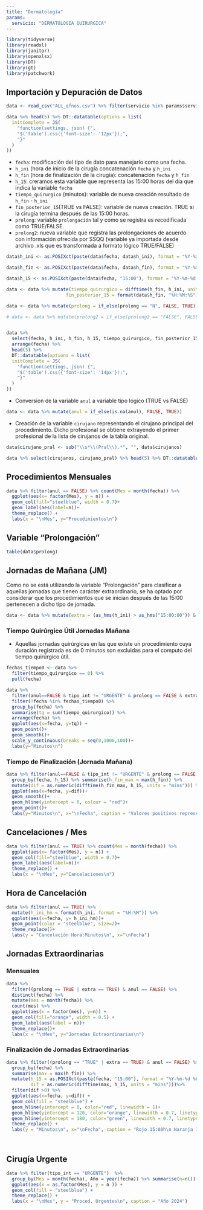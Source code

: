 ```yaml
---
title: "Dermatología"
params:
  servicio: "DERMATOLOGIA QUIRURGICA"
---
```




```r

library(tidyverse)
library(readxl)
library(janitor)
library(openxlsx)
library(DT)
library(gt)
library(patchwork)

```




## Importación y Depuración de Datos


```r

data <- read_csv("ALL_qfnos.csv") %>% filter(servicio %in% params$servicio)

data %>% head(5) %>% DT::datatable(options = list(
  initComplete = JS(
    "function(settings, json) {",
    "$('table').css({'font-size': '12px'});",
    "}"
  )
))

```


- `fecha`: modificación del tipo de dato para manejarlo como una fecha. 
- `h_ini` (hora de inicio de la cirugía concatenación `fecha` y `h_ini`
- `h_fin` (hora de finalización de la cirugía): concatenación `fecha` y `h_fin`
- `h_15`: creramos esta variable que representa las 15:00 horas del día que indica la variable `fecha` 
- `tiempo_quirurgico` (minutos): variable de nueva creación resultado de `h_fin` - `h_ini`
- `fin_posterior_15`(TRUE vs FALSE): variable de nueva creación. TRUE si la cirugía termina después de las 15:00 horas.
- `prolong`: variable `prolongación` tal y como se registra es recodificada como TRUE/FALSE.
- `prolong2`: nueva variable que registra las prolongaciones de acuerdo con información ofrecida por SSQQ (variable ya importada desde archivo .xls que es transformada a formato lógico TRUE/FALSE)


```r


data$h_ini <- as.POSIXct(paste(data$fecha, data$h_ini), format = "%Y-%m-%d %H:%M", tz = "UTC")

data$h_fin <- as.POSIXct(paste(data$fecha, data$h_fin), format = "%Y-%m-%d %H:%M", tz = "UTC") 

data$h_15 <- as.POSIXct(paste(data$fecha, "15:00"), format = "%Y-%m-%d %H:%M", tz = "UTC")

data <- data %>% mutate(tiempo_quirurgico = difftime(h_fin, h_ini, units = "mins"),
                      fin_posterior_15 = format(data$h_fin, "%H:%M:%S") > "15:00:00")

data <- data %>% mutate(prolong = if_else(prolong == "N", FALSE, TRUE))

# data <- data %>% mutate(prolong2 = if_else(prolong2 == "FALSE", FALSE, TRUE))


data %>% 
  select(fecha, h_ini, h_fin, h_15, tiempo_quirurgico, fin_posterior_15) %>% 
  arrange(fecha) %>%
  head(5) %>%
  DT::datatable(options = list(
  initComplete = JS(
    "function(settings, json) {",
    "$('table').css({'font-size': '14px'});",
    "}"
  )
)) 

```

- Conversion de la variable `anul` a variable tipo lógico (TRUE vs FALSE)

```r

data <- data %>% mutate(anul = if_else(is.na(anul), FALSE, TRUE))

```



- Creación de la variable `cirujano` representando el cirujano principal del procedimiento. Dicho profesional se obtiene extrayendo el primer profesional de la lista de cirujanos de la tabla original. 

```r

data$cirujano_pral <- sub("\\s*\\(Pral\\).*", "", data$cirujanos)

data %>% select(cirujanos, cirujano_pral) %>% head(5) %>% DT::datatable()

```



## Procedimientos Mensuales 

```r

data %>% filter(anul == FALSE) %>% count(Mes = month(fecha)) %>% 
  ggplot(aes(x= factor(Mes), y = n)) +
  geom_col(fill="steelblue", width = 0.7)+
  geom_label(aes(label=n))+
  theme_replace() +
  labs(x = "\nMes", y="Procedimientos\n")

```

## Variable "Prolongación"

```r

table(data$prolong)

```


## Jornadas de Mañana (JM)

Como no se está utilizando la variable "Prolongación" para clasificar a aquellas jornadas que tienen carácter extraordinario, se ha optado por considerar que los procedimientos que se inician después de las 15:00 pertenecen a dicho tipo de jornada.

```r

data <- data %>% mutate(extra = (as_hms(h_ini) > as_hms("15:00:00")) & tipo_int != "URGENTE") 

```



###  Tiempo Quirúrgico Útil Jornadas Mañana

- Aquellas jornadas quirúrgicas en las que existe un procedimiento cuya duración registrada es de 0 minutos son excluidas para el computo del tiempo quirúrgico útil. 

```r

fechas_tiempo0 <- data %>% 
  filter(tiempo_quirurgico == 0) %>% 
  pull(fecha)

data %>% 
  filter(anul==FALSE & tipo_int != "URGENTE" & prolong == FALSE & extra == FALSE) %>% 
  filter(!fecha %in% fechas_tiempo0) %>% 
  group_by(fecha) %>% 
  summarise(tq = sum(tiempo_quirurgico)) %>% 
  arrange(fecha) %>%
  ggplot(aes(x=fecha, y=tq)) +
  geom_point()+
  geom_smooth()+
  scale_y_continuous(breaks = seq(0,1000,100))+
  labs(y="Minutos\n")


```

### Tiempo de Finalización (Jornada Mañana)


```r

data %>% filter(anul==FALSE & tipo_int != "URGENTE" & prolong == FALSE & extra==FALSE) %>% 
  group_by(fecha, h_15) %>% summarise(h_fin_max = max(h_fin)) %>%
  mutate(dif = as.numeric(difftime(h_fin_max, h_15, units = "mins"))) %>%
  ggplot(aes(x=fecha, y=dif))+
  geom_smooth()+
  geom_hline(yintercept = 0, colour = "red")+
  geom_point()+
  labs(y="Minutos\n", x="\nFecha", caption = "Valores positivos representan tiempo transcurrido después de las 15:00h.")

```



## Cancelaciones / Mes

```r


data %>% filter(anul == TRUE) %>% count(Mes = month(fecha)) %>% 
  ggplot(aes(x= factor(Mes), y = n)) +
  geom_col(fill="steelblue", width = 0.7)+
  geom_label(aes(label=n))+
  theme_replace() +
  labs(x = "\nMes", y="Cancelaciones\n")


```

## Hora de Cancelación

```r

data %>% filter(anul == TRUE) %>% 
  mutate(h_ini_hm = format(h_ini, format = "%H:%M")) %>%
  ggplot(aes(x=fecha, y= h_ini_hm))+
  geom_point(color = "steelblue", size=2)+
  theme_replace()+
  labs(y = "Cancelación Hora:Minutos\n", x="\nFecha")


```


## Jornadas Extraordinarias


###  Mensuales

```r

data %>% 
  filter((prolong == TRUE | extra == TRUE) & anul == FALSE) %>% 
  distinct(fecha) %>% 
  mutate(mes = month(fecha)) %>%
  count(mes) %>%
  ggplot(aes(x = factor(mes), y=n)) +
  geom_col(fill="orange", width = 0.5) +
  geom_label(aes(label = n))+
  theme_replace()+
  labs(x = "\nMes", y="Jornadas Extraordinarias\n")


```



### Finalización de Jornadas Extraordinarias

```r


data %>% filter((prolong == "TRUE" | extra == TRUE) & anul == FALSE) %>% 
  group_by(fecha) %>% 
  summarise(max = max(h_fin)) %>%
  mutate(h_15 = as.POSIXct(paste(fecha, "15:00"), format = "%Y-%m-%d %H:%M", tz = "UTC"),
         dif = as.numeric(difftime(max, h_15, units = "mins")))%>%
  filter(dif >0) %>%
  ggplot(aes(x=fecha, y=dif)) +
  geom_col(fill = "steelblue") +
  geom_hline(yintercept = 0, color="red", linewidth = 1)+
  geom_hline(yintercept = 120, color="orange", linewidth = 0.7, linetype = 2)+
  geom_hline(yintercept = 180, color="green", linewidth = 0.7, linetype = 2)+
  theme_replace() +
  labs(y = "Minutos\n", x="\nFecha", caption = "Rojo 15:00h\n Naranja 17:00h\n Verde 18:00h", subtitle = "Fuente:Hoja Quirúrgica")

  
```


## Cirugía Urgente

```r

data %>% filter(tipo_int == "URGENTE")  %>% 
  group_by(Mes = month(fecha), Año = year(fecha)) %>% summarise(n=n()) %>%
  ggplot(aes(x = as.factor(Mes), y = n )) +
  geom_col(fill = "steelblue") + 
  theme_replace() +
  labs(x = "\nMes", y = "Proced. Urgentes\n", caption = "Año 2024")


```

